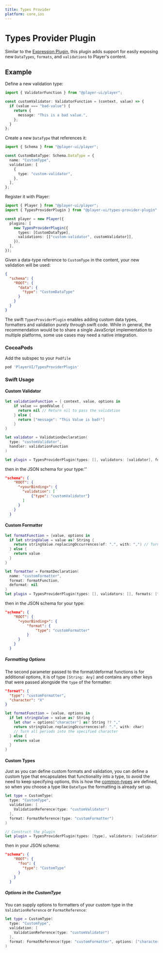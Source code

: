 ```yaml
---
title: Types Provider
platform: core,ios
---
```



# Types Provider Plugin

Similar to the [Expression Plugin](./expression), this plugin adds support for easily exposing new `DataTypes`, `formats`, and `validations` to Player's content.

## Example

<PlatformTabs>
  <Fragment slot='core'>

Define a new validation type:

```ts
import { ValidatorFunction } from "@player-ui/player";

const customValidator: ValidatorFunction = (context, value) => {
  if (value === "bad-value") {
    return {
      message: "This is a bad value.",
    };
  }
};
```

Create a new `DataType` that references it:

```ts
import { Schema } from "@player-ui/player";

const CustomDataType: Schema.DataType = {
  name: "CustomType",
  validation: [
    {
      type: "custom-validator",
    },
  ],
};
```

Register it with Player:

```ts
import { Player } from "@player-ui/player";
import { TypesProviderPlugin } from "@player-ui/types-provider-plugin";

const player = new Player({
  plugins: [
    new TypesProviderPlugin({
      types: [CustomDataType],
      validations: [["custom-validator", customValidator]],
    }),
  ],
});
```

Given a data-type reference to `CustomType` in the content, your new validation will be used:

```json
{
  "schema": {
    "ROOT": {
      "data": {
        "type": "CustomDataType"
      }
    }
  }
}
```

  </Fragment>
  <Fragment slot='ios'>

The swift `TypesProviderPlugin` enables adding custom data types, formatters and validation purely through swift code. While in general, the recommendation would be to share a single JavaScript implementation to multiple platforms, some use cases may need a native integration.

### CocoaPods

Add the subspec to your `Podfile`

```ruby
pod 'PlayerUI/TypesProviderPlugin'
```

### Swift Usage

#### Custom Validator

```swift
let validationFunction = { context, value, options in
    if value == goodValue {
      return nil // Return nil to pass the validation
    } else {
      return ["message": "This Value is bad!"]
    }
}

let validator = ValidationDeclaration(
  type: "customValidator",
  handler: validationFunction
)

let plugin = TypesProviderPlugin(types: [], validators: [validator], formats: [])
```

then in the JSON schema for your type:''

```json
"schema": {
    "ROOT": {
      "<yourBinding>": {
        "validation": [
            {"type": "customValidator"}
        ]
      }
    }
  }
```

#### Custom Formatter

```swift
let formatFunction = {value, options in
  if let stringValue = value as? String {
    return stringValue.replacingOccurrences(of: ".", with: ",") // Turn all periods into commas
  } else {
  	return value
  }
}

let formatter = FormatDeclaration(
  name: "customFormatter",
  format: formatFunction,
  deformat: nil
)
let plugin = TypesProviderPlugin(types: [], validators: [], formats: [formatter])
```

then in the JSON schema for your type:

```json
"schema": {
    "ROOT": {
      "<yourBinding>": {
          "format": {
              "type": "customFormatter"
          }
      }
    }
  }
```

##### Formatting Options

The second parameter passed to the format/deformat functions is for additional options, it is of type `[String: Any]` and contains any other keys that were passed alongside the `type` of the formatter:

```json
"format": {
  "type": "customFormatter",
  "character": "X"
}
```

```swift
let formatFunction = {value, options in
  if let stringValue = value as? String {
    let char = options["character"] as? String ?? ","
    return stringValue.replacingOccurrences(of: ".", with: char)
    // Turn all periods into the specified character
  } else {
  	return value
  }
}
```

#### Custom Types

Just as you can define custom formats and validation, you can define a custom type that encapsulates that functionality into a type, to avoid the need to keep specifying options, this is how the [common-types](./plugins/common-types) are defined, so when you choose a type like `DateType` the formatting is already set up.

```swift
let type = CustomType(
  type: "CustomType",
  validation: [
    ValidationReference(type: "customValidator")
  ],
  format: FormatReference(type: "customFormatter")
)

// Construct the plugin
let plugin = TypesProviderPlugin(types: [type], validators: [validator], formats: [formatter])
```

then in your JSON schema:

```json
"schema": {
    "ROOT": {
      "foo": {
        "type": "CustomType"
      }
    }
  }
```

##### Options in the CustomType

You can supply options to formatters of your custom type in the `ValidationReference` or `FormatReference`:

```swift
let type = CustomType(
  type: "CustomType",
  validation: [
    ValidationReference(type: "customValidator")
  ],
  format: FormatReference(type: "customFormatter", options: ["character": "X"])
)
```

  </Fragment>
</PlatformTabs>
